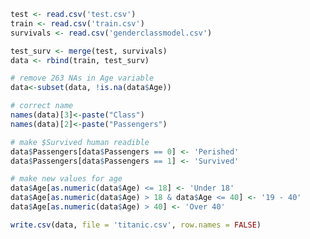 ```{r read data}
test <- read.csv('test.csv')
train <- read.csv('train.csv')
survivals <- read.csv('genderclassmodel.csv')
```

```{r megre and bind}
test_surv <- merge(test, survivals)
data <- rbind(train, test_surv)
```

```{r polishing data}
# remove 263 NAs in Age variable
data<-subset(data, !is.na(data$Age))

# correct name
names(data)[3]<-paste("Class")
names(data)[2]<-paste("Passengers")

# make $Survived human readible
data$Passengers[data$Passengers == 0] <- 'Perished'
data$Passengers[data$Passengers == 1] <- 'Survived'

# make new values for age
data$Age[as.numeric(data$Age) <= 18] <- 'Under 18'
data$Age[as.numeric(data$Age) > 18 & data$Age <= 40] <- '19 - 40'
data$Age[as.numeric(data$Age) > 40] <- 'Over 40'
```

```{r write files}
write.csv(data, file = 'titanic.csv', row.names = FALSE)
```